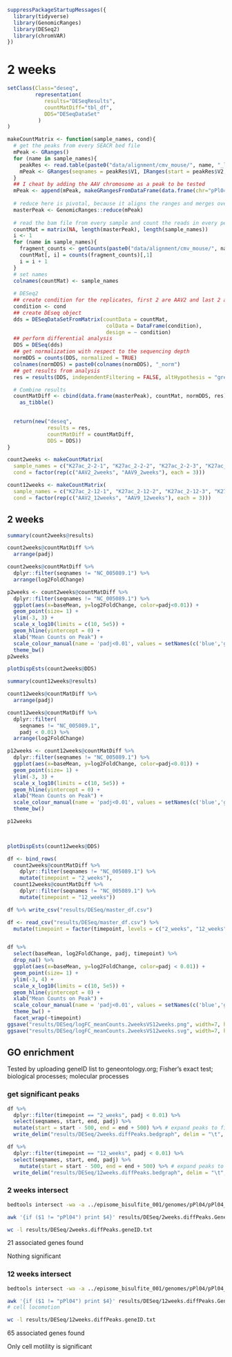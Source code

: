 
```r
suppressPackageStartupMessages({
  library(tidyverse)
  library(GenomicRanges)
  library(DESeq2)
  library(chromVAR)
})
```

# 2 weeks

```r
setClass(Class="deseq",
         representation(
            results="DESeqResults",
            countMatDiff="tbl_df",
            DDS="DESeqDataSet"
          )
)

makeCountMatrix <- function(sample_names, cond){
  # get the peaks from every SEACR bed file
  mPeak <- GRanges()
  for (name in sample_names){
    peakRes <- read.table(paste0("data/alignment/cmv_mouse/", name, "_liver.ALL.SEACR.stringent.bed"), header=F, fill=T)
    mPeak <- GRanges(seqnames = peakRes$V1, IRanges(start = peakRes$V2, end = peakRes$V3), strand = "*") %>% append(mPeak, .)
  }
  ## I cheat by adding the AAV chromosome as a peak to be tested
  mPeak <- append(mPeak, makeGRangesFromDataFrame(data.frame(chr="pPl04", start=2190, end=5820)))
  
  # reduce here is pivotal, because it aligns the ranges and merges overlapping ones into a simplified set
  masterPeak <- GenomicRanges::reduce(mPeak)
  
  # read the bam file from every sample and count the reads in every peak from masterPeak
  countMat = matrix(NA, length(masterPeak), length(sample_names))
  i <- 1
  for (name in sample_names){
    fragment_counts <- getCounts(paste0("data/alignment/cmv_mouse/", name, "_liver.ALL.bam"), masterPeak, paired = TRUE, by_rg = FALSE, format = "bam")
    countMat[, i] = counts(fragment_counts)[,1]
    i = i + 1
  }
  # set names
  colnames(countMat) <- sample_names
  
  # DESeq2
  ## create condition for the replicates, first 2 are AAV2 and last 2 are AAV9. I am interested in their difference.
  condition <- cond
  ## create DEseq object
  dds = DESeqDataSetFromMatrix(countData = countMat,
                                colData = DataFrame(condition),
                                design = ~ condition)
  ## perform differential analysis
  DDS = DESeq(dds)
  ## get normalization with respect to the sequencing depth
  normDDS = counts(DDS, normalized = TRUE) 
  colnames(normDDS) = paste0(colnames(normDDS), "_norm")
  ## get results from analysis
  res = results(DDS, independentFiltering = FALSE, altHypothesis = "greaterAbs")

  # Combine results
  countMatDiff <- cbind(data.frame(masterPeak), countMat, normDDS, res) %>% 
    as_tibble()
  

  return(new("deseq",
             results = res,
             countMatDiff = countMatDiff,
             DDS = DDS))
}
```


```r
count2weeks <- makeCountMatrix(
  sample_names = c("K27ac_2-2-1", "K27ac_2-2-2", "K27ac_2-2-3", "K27ac_9-2-1", "K27ac_9-2-2", "K27ac_9-2-3"),
  cond = factor(rep(c("AAV2_2weeks", "AAV9_2weeks"), each = 3)))

count12weeks <- makeCountMatrix(
  sample_names = c("K27ac_2-12-1", "K27ac_2-12-2", "K27ac_2-12-3", "K27ac_9-12-1", "K27ac_9-12-2", "K27ac_9-12-3"),
  cond = factor(rep(c("AAV2_12weeks", "AAV9_12weeks"), each = 3)))
```



## 2 weeks

```r

summary(count2weeks@results)

count2weeks@countMatDiff %>% 
  arrange(padj)

count2weeks@countMatDiff %>% 
  dplyr::filter(seqnames != "NC_005089.1") %>% 
  arrange(log2FoldChange)

p2weeks <- count2weeks@countMatDiff %>% 
  dplyr::filter(seqnames != "NC_005089.1") %>% 
  ggplot(aes(x=baseMean, y=log2FoldChange, color=padj<0.01)) +
  geom_point(size= 1) +
  ylim(-3, 3) +
  scale_x_log10(limits = c(10, 5e5)) +
  geom_hline(yintercept = 0) +
  xlab("Mean Counts on Peak") +
  scale_colour_manual(name = 'padj<0.01', values = setNames(c('blue','grey'),c(T, F))) +
  theme_bw()
p2weeks

plotDispEsts(count2weeks@DDS)
```


```r
summary(count12weeks@results)

count12weeks@countMatDiff %>% 
  arrange(padj)

count12weeks@countMatDiff %>% 
  dplyr::filter(
    seqnames != "NC_005089.1",
    padj < 0.01) %>% 
  arrange(log2FoldChange)

p12weeks <- count12weeks@countMatDiff %>% 
  dplyr::filter(seqnames != "NC_005089.1") %>% 
  ggplot(aes(x=baseMean, y=log2FoldChange, color=padj<0.01)) +
  geom_point(size= 1) +
  ylim(-3, 3) +
  scale_x_log10(limits = c(10, 5e5)) +
  geom_hline(yintercept = 0) +
  xlab("Mean Counts on Peak") +
  scale_colour_manual(name = 'padj<0.01', values = setNames(c('blue','grey'),c(T, F))) +
  theme_bw()

p12weeks

  

plotDispEsts(count12weeks@DDS)
```


```r
df <- bind_rows(
  count2weeks@countMatDiff %>% 
    dplyr::filter(seqnames != "NC_005089.1") %>% 
    mutate(timepoint = "2_weeks"),
  count12weeks@countMatDiff %>% 
    dplyr::filter(seqnames != "NC_005089.1") %>% 
    mutate(timepoint = "12_weeks")) 

df %>% write_csv("results/DESeq/master_df.csv")
```


```r

df <- read_csv("results/DESeq/master_df.csv") %>% 
  mutate(timepoint = factor(timepoint, levels = c("2_weeks", "12_weeks")))


df %>% 
  select(baseMean, log2FoldChange, padj, timepoint) %>% 
  drop_na() %>% 
  ggplot(aes(x=baseMean, y=log2FoldChange, color=padj < 0.01)) +
  geom_point(size= 1) +
  ylim(-3, 4) +
  scale_x_log10(limits = c(10, 5e5)) +
  geom_hline(yintercept = 0) +
  xlab("Mean Counts on Peak") +
  scale_colour_manual(name = 'padj<0.01', values = setNames(c('blue','grey'),c(T, F))) +
  theme_bw() +
  facet_wrap(~timepoint)
ggsave("results/DESeq/logFC_meanCounts.2weeksVS12weeks.png", width=7, height=4, dpi=120)
ggsave("results/DESeq/logFC_meanCounts.2weeksVS12weeks.svg", width=7, height=4, dpi=120)

```


## GO enrichment

Tested by uploading geneID list to geneontology.org; Fisher's exact test; biological processes; molecular processes

### get significant peaks

```r
df %>% 
  dplyr::filter(timepoint == "2_weeks", padj < 0.01) %>% 
  select(seqnames, start, end, padj) %>% 
  mutate(start = start - 500, end = end + 500) %>% # expand peaks to find neighbouring genes in the intersect approach
  write_delim("results/DESeq/2weeks.diffPeaks.bedgraph", delim = "\t", col_names = F)

df %>% 
  dplyr::filter(timepoint == "12_weeks", padj < 0.01) %>% 
  select(seqnames, start, end, padj) %>% 
    mutate(start = start - 500, end = end + 500) %>% # expand peaks to find neighbouring genes in the intersect approach
  write_delim("results/DESeq/12weeks.diffPeaks.bedgraph", delim = "\t", col_names = F)

```


### 2 weeks intersect

```bash
bedtools intersect -wa -a ../episome_bisulfite_001/genomes/pPl04/pPl04_mouse.abb.bed -b results/DESeq/2weeks.diffPeaks.bedgraph > results/DESeq/2weeks.diffPeaks.Genes.bedgraph

awk '{if ($1 != "pPl04") print $4}' results/DESeq/2weeks.diffPeaks.Genes.bedgraph | sort -u > results/DESeq/2weeks.diffPeaks.geneID.txt

wc -l results/DESeq/2weeks.diffPeaks.geneID.txt
```

21 associated genes found

Nothing significant


### 12 weeks intersect

```bash
bedtools intersect -wa -a ../episome_bisulfite_001/genomes/pPl04/pPl04_mouse.abb.bed -b results/DESeq/12weeks.diffPeaks.bedgraph > results/DESeq/12weeks.diffPeaks.Genes.bedgraph

awk '{if ($1 != "pPl04") print $4}' results/DESeq/12weeks.diffPeaks.Genes.bedgraph | sort -u > results/DESeq/12weeks.diffPeaks.geneID.txt
# cell locomotion

wc -l results/DESeq/12weeks.diffPeaks.geneID.txt

```

65 associated genes found

Only cell motility is significant






